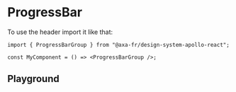 
<Meta of={ProgressBarGroupStories} name="ProgressBar Client" />

# ProgressBar

To use the header import it like that:

```tsx title="test.js"
import { ProgressBarGroup } from "@axa-fr/design-system-apollo-react";

const MyComponent = () => <ProgressBarGroup />;
```

## Playground

<Canvas of={ProgressBarGroupStories.Playground} />

<Controls of={ProgressBarGroupStories.Playground} />
